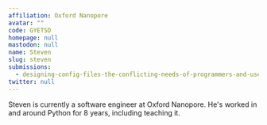```yaml
---
affiliation: Oxford Nanopore
avatar: ""
code: GYETSD
homepage: null
mastodon: null
name: Steven
slug: steven
submissions:
  - designing-config-files-the-conflicting-needs-of-programmers-and-users
twitter: null
---
```


Steven is currently a software engineer at Oxford Nanopore. He's worked in and
around Python for 8 years, including teaching it.
